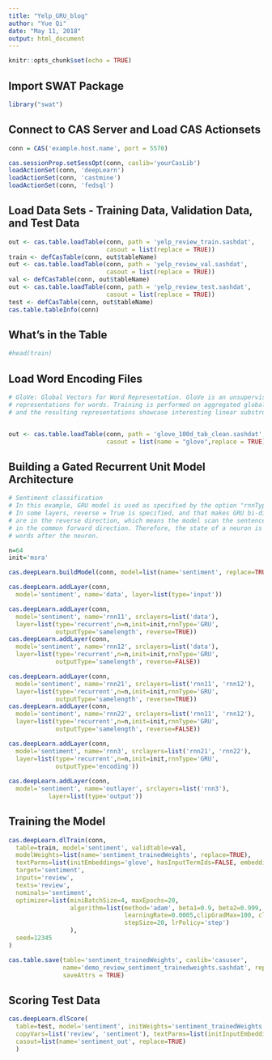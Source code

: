 ---
title: "Yelp_GRU_blog"
author: "Yue Qi"
date: "May 11, 2018"
output: html_document
---

```{r setup, include=FALSE}
knitr::opts_chunk$set(echo = TRUE)
```

## Import SWAT Package

```{r cars}
library("swat")
```

## Connect to CAS Server and Load CAS Actionsets


```{r pressure, echo=TRUE}
conn = CAS('example.host.name', port = 5570)

cas.sessionProp.setSessOpt(conn, caslib='yourCasLib')
loadActionSet(conn, 'deepLearn')
loadActionSet(conn, 'castmine')
loadActionSet(conn, 'fedsql')
```

## Load Data Sets - Training Data, Validation Data, and Test Data

```{r pressure, echo=FALSE}
out <- cas.table.loadTable(conn, path = 'yelp_review_train.sashdat',
                           casout = list(replace = TRUE))
train <- defCasTable(conn, out$tableName)
out <- cas.table.loadTable(conn, path = 'yelp_review_val.sashdat', 
                           casout = list(replace = TRUE))
val <- defCasTable(conn, out$tableName)
out <- cas.table.loadTable(conn, path = 'yelp_review_test.sashdat', 
                           casout = list(replace = TRUE))
test <- defCasTable(conn, out$tableName)
cas.table.tableInfo(conn)
```

## What's in the Table

```{r pressure, echo=FALSE}
#head(train)
```

## Load Word Encoding Files

```{r pressure, echo=FALSE}
# GloVe: Global Vectors for Word Representation. GloVe is an unsupervised learning algorithm for obtaining vector 
# representations for words. Training is performed on aggregated global word-word co-occurrence statistics from a corpus, 
# and the resulting representations showcase interesting linear substructures of the word vector space.


out <- cas.table.loadTable(conn, path = 'glove_100d_tab_clean.sashdat', 
                           casout = list(name = "glove",replace = TRUE))


```

## Building a Gated Recurrent Unit Model Architecture

```{r pressure, echo=FALSE}
# Sentiment classification
# In this example, GRU model is used as specified by the option "rnnType". You can specify other layer types "LSTM" and "RNN".
# In some layers, reverse = True is specified, and that makes GRU bi-directional. Specifically, layers rnn11 and rnn 21 
# are in the reverse direction, which means the model scan the sentence from the end to the beginning, while rnn12 and rnn22 are
# in the common forward direction. Therefore, the state of a neuron is not only affected by the previous words, but also the 
# words after the neuron.

n=64
init='msra'

cas.deepLearn.buildModel(conn, model=list(name='sentiment', replace=TRUE), type='RNN')

cas.deepLearn.addLayer(conn,
  model='sentiment', name='data', layer=list(type='input'))

cas.deepLearn.addLayer(conn,
  model='sentiment', name='rnn11', srclayers=list('data'),
  layer=list(type='recurrent',n=n,init=init,rnnType='GRU',
             outputType='samelength', reverse=TRUE))
cas.deepLearn.addLayer(conn,
  model='sentiment', name='rnn12', srclayers=list('data'),
  layer=list(type='recurrent',n=n,init=init,rnnType='GRU',
             outputType='samelength', reverse=FALSE))

cas.deepLearn.addLayer(conn,
  model='sentiment', name='rnn21', srclayers=list('rnn11', 'rnn12'),
  layer=list(type='recurrent',n=n,init=init,rnnType='GRU',
             outputType='samelength', reverse=TRUE))
cas.deepLearn.addLayer(conn,
  model='sentiment', name='rnn22', srclayers=list('rnn11', 'rnn12'),
  layer=list(type='recurrent',n=n,init=init,rnnType='GRU',
             outputType='samelength', reverse=FALSE))

cas.deepLearn.addLayer(conn,
  model='sentiment', name='rnn3', srclayers=list('rnn21', 'rnn22'),
  layer=list(type='recurrent',n=n,init=init,rnnType='GRU',
             outputType='encoding'))
         
cas.deepLearn.addLayer(conn,
  model='sentiment', name='outlayer', srclayers=list('rnn3'),
           layer=list(type='output'))


```

## Training the Model

```{r pressure, echo=FALSE}
cas.deepLearn.dlTrain(conn,
  table=train, model='sentiment', validtable=val,
  modelWeights=list(name='sentiment_trainedWeights', replace=TRUE),
  textParms=list(initEmbeddings='glove', hasInputTermIds=FALSE, embeddingTrainable=FALSE),
  target='sentiment', 
  inputs='review',
  texts='review', 
  nominals='sentiment',
  optimizer=list(miniBatchSize=4, maxEpochs=20, 
                 algorithm=list(method='adam', beta1=0.9, beta2=0.999, gamma=0.5,
                                learningRate=0.0005,clipGradMax=100, clipGradMin=-100,
                                stepSize=20, lrPolicy='step')
                 ),
  seed=12345
)

```


```{r pressure, echo=FALSE}

cas.table.save(table='sentiment_trainedWeights', caslib='casuser',
               name='demo_review_sentiment_trainedweights.sashdat', replace=TRUE,
               saveAttrs = TRUE)
```

## Scoring Test Data

```{r pressure, echo=FALSE}

cas.deepLearn.dlScore(
  table=test, model='sentiment', initWeights='sentiment_trainedWeights',
  copyVars=list('review', 'sentiment'), textParms=list(initInputEmbeddings='glove'),
  casout=list(name='sentiment_out', replace=TRUE)
  )


```
